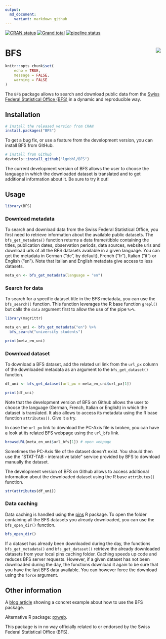 ```yaml
---
output:
  md_document:
    variant: markdown_github
---
```


<!-- badges: start -->
[![CRAN status](https://www.r-pkg.org/badges/version/BFS)](https://CRAN.R-project.org/package=BFS)
[![Grand total](http://cranlogs.r-pkg.org/badges/grand-total/BFS)](https://cran.r-project.org/package=BFS)
[![pipeline status](https://gitlab.com/lgnbhl/BFS/badges/master/pipeline.svg)](https://gitlab.com/lgnbhl/BFS/pipelines)
<!-- badges: end -->

# BFS <img src="man/figures/logo.png" align="right" />

```r
knitr::opts_chunk$set(
	echo = TRUE,
	message = FALSE,
	warning = FALSE
)
```

The `BFS` package allows to search and download public data from the 
[Swiss Federal Statistical Office (BFS)](https://www.bfs.admin.ch/bfs/en/home/statistics/catalogues-databases/data.html){target="_blank"}
in a dynamic and reproducible way.

## Installation

```r
# Install the released version from CRAN
install.packages("BFS")
```

To get a bug fix, or use a feature from the development version, you can install BFS from GitHub.

```r
# install from Github
devtools::install_github("lgnbhl/BFS")
```

The current development version of BFS allows the user to choose the language in which the downloaded dataset is translated and to get additional information about it. Be sure to try it out!

## Usage

```r
library(BFS)
```

### Download metadata

To search and download data from the Swiss Federal Statistical Office, you first need to retrieve information about the available public datasets. The `bfs_get_metadata()` function returns a data frame/tibble containing the titles, publication dates, observation periods, data sources, website urls and download urls of all the BFS datasets available in a given language. You can get the metadata in German ("de", by default), French ("fr"), Italian ("it") or English ("en"). Note that Italian and English metadata give access to less datasets.

```r
meta_en <- bfs_get_metadata(language = "en")
```

### Search for data

To search for a specific dataset title in the BFS metadata, you can use the `bfs_search()` function. This function leverages the R base function `grepl()` but calls the `data` argument first to allow the use of the pipe ``%>%``.

```r
library(magrittr)

meta_en_uni <- bfs_get_metadata("en") %>%
  bfs_search("university students")

print(meta_en_uni)
```

### Download dataset

To download a BFS dataset, add the related url link from the `url_px` column of the downloaded metadata as an argument to the `bfs_get_dataset()` function. 

```r
df_uni <- bfs_get_dataset(url_px = meta_en_uni$url_px[1])

print(df_uni)
```

Note that the development version of BFS on Github allows the user to choose the language (German, French, Italian or English) in which the dataset is translated. It also allows to access its metadata using the R base function `attributes()`. Give it a try.

In case the `url_px` link to download the PC-Axis file is broken, you can have a look at its related BFS webpage using the `url_bfs` link. 

```r
browseURL(meta_en_uni$url_bfs[1]) # open webpage
```

Sometimes the PC-Axis file of the dataset doesn't exist. You should then use the "STAT-TAB - interactive table" service provided by BFS to download manually the dataset.

The development version of BFS on Github allows to access additional information about the downloaded dataset using the R base `attributes()` function.

```r
str(attributes(df_uni))
```

### Data caching

Data caching is handled using the [pins](https://pins.rstudio.com/) R package. To open the folder containing all the BFS datasets you already downloaded, you can use the `bfs_open_dir()` function.

```r
bfs_open_dir()
```

If a dataset has already been downloaded during the day, the functions `bfs_get_metadata()` and `bfs_get_dataset()` retrieve the already downloaded datasets from your local pins caching folder. Caching speeds up code and reduces BFS server requests. However, if a given dataset has not been downloaded during the day, the functions download it again to be sure that you have the last BFS data available. You can however force the download using the `force` argument.

## Other information

A [blog article](https://felixluginbuhl.com/blog/2019/11/07/swiss-data) showing a concret example about how to use the BFS package.

Alternative R package: [pxweb](https://github.com/rOpenGov/pxweb){target="_blank"}.

This package is in no way officially related to or endorsed by the Swiss Federal Statistical Office (BFS).
